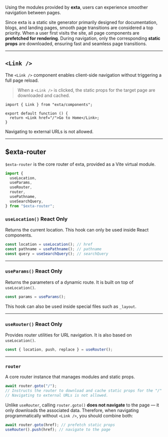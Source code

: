 Using the modules provided by **exta**, users can experience smoother navigation between pages.

Since exta is a static site generator primarily designed for documentation, blogs, and landing pages, smooth page transitions are considered a top priority.
When a user first visits the site, all page components are **prefetched for rendering**.
During navigation, only the corresponding **static props** are downloaded, ensuring fast and seamless page transitions.

---

## `<Link />`

The `<Link />` component enables client-side navigation without triggering a full page reload.

> When a `<Link />` is clicked, the static props for the target page are downloaded and cached.

```tsx
import { Link } from "exta/components";

export default function () {
  return <Link href="/">Go to Home</Link>;
}
```

<Box type="warning">Navigating to external URLs is not allowed.</Box>

---

## \$exta-router

`$exta-router` is the core router of exta, provided as a Vite virtual module.

```ts
import {
  useLocation,
  useParams,
  useRouter,
  router,
  usePathname,
  useSearchQuery,
} from "$exta-router";
```

### `useLocation()` <Badge type="warning">React Only</Badge>

Returns the current location.
This hook can only be used inside React components.

```ts
const location = useLocation(); // href
const pathname = usePathname(); // pathname
const query = useSearchQuery(); // searchQuery
```

---

### `useParams()` <Badge type="warning">React Only</Badge>

Returns the parameters of a dynamic route.
It is built on top of `useLocation()`.

```ts
const params = useParams();
```

This hook can also be used inside special files such as `_layout`.

---

### `useRouter()` <Badge type="warning">React Only</Badge>

Provides router utilities for URL navigation.
It is also based on `useLocation()`.

```ts
const { location, push, replace } = useRouter();
```

---

### `router`

A core router instance that manages modules and static props.

```ts
await router.goto("/");
// Instructs the router to download and cache static props for the "/" page.
// Navigating to external URLs is not allowed.
```

Unlike `useRouter`, calling `router.goto()` **does not navigate** to the page — it only downloads the associated data.
Therefore, when navigating programmatically without `<Link />`, you should combine both:

```ts
await router.goto(href); // prefetch static props
useRouter().push(href); // navigate to the page
```
